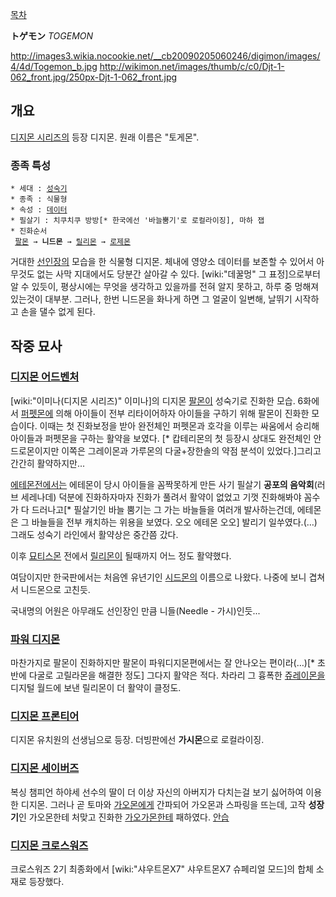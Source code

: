 [[목차]]

'''トゲモン''' ''TOGEMON''

http://images3.wikia.nocookie.net/__cb20090205060246/digimon/images/4/4d/Togemon_b.jpg http://wikimon.net/images/thumb/c/c0/Djt-1-062_front.jpg/250px-Djt-1-062_front.jpg

== 개요 ==
[[디지몬 시리즈]]의 등장 디지몬. 원래 이름은 "토게몬".

=== 종족 특성 ===
 * 세대 : [[성숙기]]
 * 종족 : 식물형
 * 속성 : [[데이터]]
 * 필살기 : 치쿠치쿠 방방[* 한국에선 '바늘뿜기'로 로컬라이징], 마하 잽
 * 진화순서
  [[팔몬]] → '''니드몬''' → [[릴리몬]] → [[로제몬]]

거대한 [[선인장]]의 모습을 한 식물형 디지몬. 체내에 영양소 데이터를 보존할 수 있어서 아무것도 없는 사막 지대에서도 당분간 살아갈 수 있다.
[wiki:"데꿀멍" 그 표정]으로부터 알 수 있듯이, 평상시에는 무엇을 생각하고 있을까를 전혀 알지 못하고, 하루 중 멍해져 있는것이 대부분.
그러나, 한번 니드몬을 화나게 하면 그 얼굴이 일변해, 날뛰기 시작하고 손을 댈수 없게 된다.

== 작중 묘사 ==
=== [[디지몬 어드벤처]] ===
[wiki:"이미나(디지몬 시리즈)" 이미나]의 디지몬 [[팔몬]]이 성숙기로 진화한 모습. 6화에서 [[퍼펫몬]]에 의해 아이들이 전부 리타이어하자 아이들을 구하기 위해 팔몬이 진화한 모습이다. 이때는 첫 진화보정을 받아 완전체인 퍼펫몬과 호각을 이루는 싸움에서 승리해 아이들과 퍼펫몬을 구하는 활약을 보였다. [* 캅테리몬의 첫 등장시 상대도 완전체인 안드로몬이지만 이쪽은 그레이몬과 가루몬의 다굴+장한솔의 약점 분석이 있었다.]그리고 간간히 활약하지만...

[[에테몬]]전에서는 에테몬이 당시 아이들을 꼼짝못하게 만든 사기 필살기 '''공포의 음악회'''(러브 세레나데) 덕분에 진화하자마자 진화가 풀려서 활약이 없었고 기껏 진화해봐야 꼼수가 다 드러나고[* 필살기인 바늘 뿜기는 그 가는 바늘들을 여러개 발사하는건데, 에테몬은 그 바늘들을 전부 캐치하는 위용을 보였다. 오오 에테몬 오오] 발리기 일쑤였다.(…) 그래도 성숙기 라인에서 활약상은 중간쯤 갔다.

이후 [[묘티스몬]] 전에서 [[릴리몬]]이 될때까지 어느 정도 활약했다.

여담이지만 한국판에서는 처음엔 유년기인 [[시드몬]]의 이름으로 나왔다. 나중에 보니 겹쳐서 니드몬으로 고친듯.

국내명의 어원은 아무래도 선인장인 만큼 니들(Needle - 가시)인듯...

=== [[파워 디지몬]] ===
마찬가지로 팔몬이 진화하지만 팔몬이 파워디지몬편에서는 잘 안나오는 편이라(…)[* 초반에 다굴로 고릴라몬을 해결한 정도] 그다지 활약은 적다. 차라리 그 흉폭한 [[쥬레이몬]]을 디지털 월드에 보낸 릴리몬이 더 활약이 클정도.

=== [[디지몬 프론티어]] ===
디지몬 유치원의 선생님으로 등장. 더빙판에선 '''가시몬'''으로 로컬라이징.

=== [[디지몬 세이버즈]] ===
복싱 챔피언 하야세 선수의 딸이 더 이상 자신의 아버지가 다치는걸 보기 싫어하여 이용한 디지몬. 그러나 곧 토마와 [[가오몬]]에게 간파되어 가오몬과 스파링을 뜨는데, 고작 '''성장기'''인 가오몬한테 처맞고 진화한 [[가오가몬]]한테 패하였다. [[안습]]

=== [[디지몬 크로스워즈]] ===
크로스워즈 2기 최종화에서 [wiki:"샤우트몬X7" 샤우트몬X7 슈페리얼 모드]의 합체 소재로 등장했다. 
